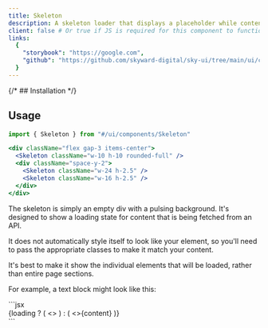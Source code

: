 ```yaml
---
title: Skeleton
description: A skeleton loader that displays a placeholder while content is loading
client: false # Or true if JS is required for this component to function
links:
  {
    "storybook": "https://google.com",
    "github": "https://github.com/skyward-digital/sky-ui/tree/main/ui/components/Skeleton",
  }
---
```



<CodePreview>
  <div className="flex gap-3 items-center">
    <Skeleton className="w-10 h-10 rounded-full" />
    <div className="space-y-2">
      <Skeleton className="w-24 h-2.5" />
      <Skeleton className="w-16 h-2.5" />
    </div>
  </div>
</CodePreview>

{/* ## Installation */}

## Usage

```jsx
import { Skeleton } from "#/ui/components/Skeleton"
```

```jsx
<div className="flex gap-3 items-center">
  <Skeleton className="w-10 h-10 rounded-full" />
  <div className="space-y-2">
    <Skeleton className="w-24 h-2.5" />
    <Skeleton className="w-16 h-2.5" />
  </div>
</div>
```

The skeleton is simply an empty div with a pulsing background. It's designed to show a loading state for content that is being fetched from an API.

It does not automatically style itself to look like your element, so you'll need to pass the appropriate classes to make it match your content.

It's best to make it show the individual elements that will be loaded, rather than entire page sections.

For example, a text block might look like this:

<CodePreview client:load>
  <div className="grid gap-2 w-full max-w-[40ch]">
    <Skeleton className="w-full h-2.5" />
    <Skeleton className="w-full h-2.5" />
    <Skeleton className="w-2/3 h-2.5" />
  </div>
  <div slot="code">
    ```jsx
    <div className="grid gap-2 w-full max-w-[40ch]">
      {loading ? (
        <>
          <Skeleton className="w-full h-2.5" />
          <Skeleton className="w-full h-2.5" />
          <Skeleton className="w-2/3 h-2.5" />
        </>
      ) : (
        <>{content}</>
      )}
    </div>
    ```
  </div>
</CodePreview>
